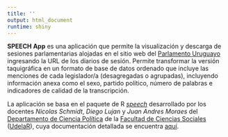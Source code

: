 ```yaml
---
title: ''
output: html_document
runtime: shiny
---
```



**SPEECH App** es una aplicación que permite la visualización y descarga de sesiones parlamentarias alojadas en el sitio web del [Parlamento Uruguayo](https://parlamento.gub.uy/documentosyleyes/documentos/diarios-de-sesionen) ingresando la URL de los diarios de sesión. Permite transformar la versión taquigráfica en un formato de base de datos ordenado que incluye las menciones de cada legislador/a (desagregadas o agrupadas), incluyendo información anexa como el sexo, partido político, número de palabras e indicadores de calidad de la transcripción.  


La aplicación se basa en el paquete de R [_speech_](https://nicolas-schmidt.github.io/speech/) desarrollado por los docentes _Nicolas Schmidt_, _Diego Lujan_ y _Juan Andres Moraes_ del [Departamento de Ciencia Política](https://cienciassociales.edu.uy/departamento-de-ciencia-politica/) de la [Facultad de Ciencias Sociales](https://cienciassociales.edu.uy/) ([UdelaR](https://udelar.edu.uy/portal/)), cuya documentación detallada se encuentra [aquí](https://cran.r-project.org/web/packages/speech/speech.pdf). 


